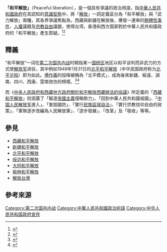 '''「和平解放」'''（Peaceful liberation），是一個具有爭議的政治用語，指[[中華人民共和國政府|中華人民共和國政府]]在其認知的[[意識型態|意識型態]]中，將「[[解放|解放]]」一詞定義區分為「和平解放」與「武力解放」兩種，其各界爭議焦點為，西藏與新疆在解放後，爆發一連串的[[群體性事件|群體性事件]]、[[人權|人權]]議題及[[宗教自由|宗教自由]]議題，使得台湾，香港和西方国家對於中華人民共和國政府的「和平解放」產生質疑。<ref>{{cite news|title=以觀光客、大中華之外的人權視角理解西藏|url=http://pnn.pts.org.tw/main/2017/03/06/%E4%BB%A5%E8%A7%80%E5%85%89%E5%AE%A2%E3%80%81%E5%A4%A7%E4%B8%AD%E8%8F%AF%E4%B9%8B%E5%A4%96%E7%9A%84%E4%BA%BA%E6%AC%8A%E8%A6%96%E8%A7%92%E7%90%86%E8%A7%A3%E8%A5%BF%E8%97%8F/|agency=公視|date=2017-03-06|access-date=2017-03-09|archive-url=https://web.archive.org/web/20170310042020/http://pnn.pts.org.tw/main/2017/03/06/%E4%BB%A5%E8%A7%80%E5%85%89%E5%AE%A2%E3%80%81%E5%A4%A7%E4%B8%AD%E8%8F%AF%E4%B9%8B%E5%A4%96%E7%9A%84%E4%BA%BA%E6%AC%8A%E8%A6%96%E8%A7%92%E7%90%86%E8%A7%A3%E8%A5%BF%E8%97%8F/|archive-date=2017-03-10|dead-url=yes}}</ref><ref>{{cite news|title=兩個世界？網友PO文對比巴黎恐攻引熱議|url=http://www.setn.com/News.aspx?NewsID=106313|agency=三立|date=2015-11-14|accessdate=2017-03-09|archive-date=2016-04-07|archive-url=https://web.archive.org/web/20160407215439/http://www.setn.com/News.aspx?NewsID=106313|dead-url=no}}</ref>

== 釋義 ==
“和平解放”一词在[[第二次国共内战|第二次国共内战]]时期指某一[[国统区|国统区]]地区以和平谈判而非武力的方式使[[解放军|解放军]]进驻，其中例如1949年1月31日的[[北平和平解放|北平和平解放]]（中华民国政府称为[[北平沦陷|北平沦陷]]）即为如此。[[傅作義|傅作義]]的投降被稱為「北平模式」，成為後來新疆、綏遠、湖南、四川、西康、雲南效仿的榜樣。<ref>{{Cite news | url=http://dangshi.people.com.cn/GB/85040/11081360.html | title=讓傅作義將軍的形象走上國家大劇院的舞台 | author=王興東 | date=2010年3月5日 | work=《人民政協報》 | publisher=[[人民网|人民网]] | accessdate=2017年10月23日 | archive-date=2014年10月22日 | archive-url=https://web.archive.org/web/20141022191004/http://dangshi.people.com.cn/GB/85040/11081360.html | dead-url=no }}</ref><ref name="Leung2002">{{cite book|author=Pak-Wah Leung|title=Political Leaders of Modern China: A Biographical Dictionary|url=http://books.google.com/books?id=lpR8yKWjHRQC&pg=PA43|date=1 January 2002|publisher=Greenwood Publishing Group|isbn=978-0-313-30216-9|pages=43-44頁|access-date=2017-10-23|archive-date=2015-03-20|archive-url=https://web.archive.org/web/20150320161300/http://books.google.com/books?id=lpR8yKWjHRQC&pg=PA43|dead-url=no}}{{en}}</ref>

而《[[中央人民政府和西藏地方政府關於和平解放西藏辦法的協議|中央人民政府和西藏地方政府關於和平解放西藏辦法的協議]]》所定義的「[[西藏和平解放|西藏和平解放]]」则涵蓋了「驅逐[[帝國主義|帝國主義]]侵略勢力」、「回到中華人民共和國祖國」、「[[中国人民解放军|中国人民解放军]]進入」、「鞏固國防」、「實行[[民族區域自治制度|民族區域自治]]」、「實行宗教信仰自由的政策」、「軍隊逐步改編為人民解放軍」、「逐步發展」、「改革」及「吸收」等等。

== 參見 ==
* [[西藏和平解放|西藏和平解放]]
* [[新疆和平解放|新疆和平解放]]
* [[北平和平解放|北平和平解放]]
*[[绥远和平解放|绥远和平解放]]
*[[大同和平解放|大同和平解放]]
*[[榆林和平解放|榆林和平解放]]
* [[解放台灣|解放台灣]]

== 參考來源 ==
{{reflist}}

[[Category:第二次国共内战|Category:第二次国共内战]]
[[Category:中華人民共和國政治術語|Category:中華人民共和國政治術語]]
[[Category:中华人民共和国政府宣传|Category:中华人民共和国政府宣传]]